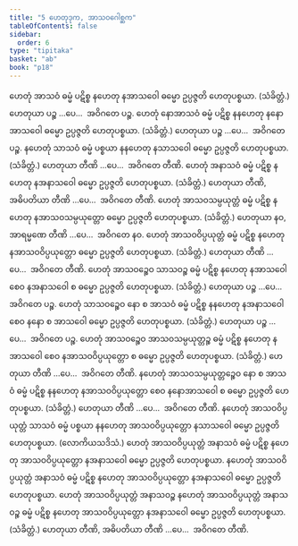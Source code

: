 ```yaml
---
title: "5 ဟေတုဒုက, အာသဝဂေါစ္ဆက"
tableOfContents: false
sidebar:
  order: 6
type: "tipitaka"
basket: "ab"
book: "p18"
---
```



<DynamicBreadcrumb />

<Division number="15" book="p18" e="ch" v="40" p="310">

<Paragraph number="39" book="p18">
ဟေတုံ အာသဝံ ဓမ္မံ ပဋိစ္စ နဟေတု နအာသဝေါ ဓမ္မော ဥပ္ပဇ္ဇတိ ဟေတုပစ္စယာ. (သံခိတ္တံ.) ဟေတုယာ ပဉ္စ …ပေ…  အဝိဂတေ ပဉ္စ.
</Paragraph>

<Paragraph number="40" book="p18">
ဟေတုံ နောအာသဝံ ဓမ္မံ ပဋိစ္စ နနဟေတု နနောအာသဝေါ ဓမ္မော ဥပ္ပဇ္ဇတိ ဟေတုပစ္စယာ. (သံခိတ္တံ.) ဟေတုယာ ပဉ္စ …ပေ…  အဝိဂတေ ပဉ္စ.
</Paragraph>

</Division>
<Division number="16" book="p18" e="ch" v="40" p="310">

<Paragraph number="41" book="p18">
နဟေတုံ သာသဝံ ဓမ္မံ ပစ္စယာ နနဟေတု နသာသဝေါ ဓမ္မော ဥပ္ပဇ္ဇတိ ဟေတုပစ္စယာ. (သံခိတ္တံ.) ဟေတုယာ တီဏိ …ပေ…  အဝိဂတေ တီဏိ.
</Paragraph>

<Paragraph number="42" book="p18">
ဟေတုံ အနာသဝံ ဓမ္မံ ပဋိစ္စ နဟေတု နအနာသဝေါ ဓမ္မော ဥပ္ပဇ္ဇတိ ဟေတုပစ္စယာ. (သံခိတ္တံ.) ဟေတုယာ တီဏိ, အဓိပတိယာ တီဏိ …ပေ…  အဝိဂတေ တီဏိ.
</Paragraph>

</Division>
<Division number="17" book="p18" e="ch" v="40" p="310">

<Paragraph number="43" book="p18">
ဟေတုံ အာသဝသမ္ပယုတ္တံ ဓမ္မံ ပဋိစ္စ နဟေတု နအာသဝသမ္ပယုတ္တော ဓမ္မော ဥပ္ပဇ္ဇတိ ဟေတုပစ္စယာ. (သံခိတ္တံ.) ဟေတုယာ နဝ, အာရမ္မဏေ တီဏိ …ပေ…  အဝိဂတေ နဝ.
</Paragraph>

<Paragraph number="44" book="p18">
ဟေတုံ အာသဝဝိပ္ပယုတ္တံ ဓမ္မံ ပဋိစ္စ နဟေတု နအာသဝဝိပ္ပယုတ္တော ဓမ္မော ဥပ္ပဇ္ဇတိ ဟေတုပစ္စယာ. (သံခိတ္တံ.) ဟေတုယာ တီဏိ …ပေ…  အဝိဂတေ တီဏိ.
</Paragraph>

</Division>
<Division number="18" book="p18" e="ch" v="40" p="311">

<Paragraph number="45" book="p18">
ဟေတုံ အာသဝဉ္စေဝ သာသဝဉ္စ ဓမ္မံ ပဋိစ္စ နဟေတု နအာသဝေါ စေဝ နအနာသဝေါ စ ဓမ္မော ဥပ္ပဇ္ဇတိ ဟေတုပစ္စယာ. (သံခိတ္တံ.) ဟေတုယာ ပဉ္စ …ပေ…  အဝိဂတေ ပဉ္စ.
</Paragraph>

<Paragraph number="46" book="p18">
ဟေတုံ သာသဝဉ္စေဝ နော စ အာသဝံ ဓမ္မံ ပဋိစ္စ နနဟေတု နအနာသဝေါ စေဝ နနော စ အာသဝေါ ဓမ္မော ဥပ္ပဇ္ဇတိ ဟေတုပစ္စယာ. (သံခိတ္တံ.) ဟေတုယာ ပဉ္စ …ပေ…  အဝိဂတေ ပဉ္စ.
</Paragraph>

</Division>
<Division number="19" book="p18" e="ch" v="40" p="311">

<Paragraph number="47" book="p18">
ဟေတုံ အာသဝဉ္စေဝ အာသဝသမ္ပယုတ္တဉ္စ ဓမ္မံ ပဋိစ္စ နဟေတု နအာသဝေါ စေဝ နအာသဝဝိပ္ပယုတ္တော စ ဓမ္မော ဥပ္ပဇ္ဇတိ ဟေတုပစ္စယာ. (သံခိတ္တံ.) ဟေတုယာ တီဏိ …ပေ…  အဝိဂတေ တီဏိ.
</Paragraph>

<Paragraph number="48" book="p18">
နဟေတုံ အာသဝသမ္ပယုတ္တဉ္စေဝ နော စ အာသဝံ ဓမ္မံ ပဋိစ္စ နနဟေတု နအာသဝဝိပ္ပယုတ္တော စေဝ နနောအာသဝေါ စ ဓမ္မော ဥပ္ပဇ္ဇတိ ဟေတုပစ္စယာ. (သံခိတ္တံ.) ဟေတုယာ တီဏိ …ပေ…  အဝိဂတေ တီဏိ.
</Paragraph>

</Division>
<Division number="20" book="p18" e="ch" v="40" p="311">

<Paragraph number="49" book="p18">
နဟေတုံ အာသဝဝိပ္ပယုတ္တံ သာသဝံ ဓမ္မံ ပစ္စယာ နနဟေတု အာသဝဝိပ္ပယုတ္တော နသာသဝေါ ဓမ္မော ဥပ္ပဇ္ဇတိ ဟေတုပစ္စယာ. (လောကိယသဒိသံ.)
</Paragraph>

<Paragraph number="50" book="p18">
ဟေတုံ အာသဝဝိပ္ပယုတ္တံ အနာသဝံ ဓမ္မံ ပဋိစ္စ နဟေတု အာသဝဝိပ္ပယုတ္တော နအနာသဝေါ ဓမ္မော ဥပ္ပဇ္ဇတိ ဟေတုပစ္စယာ. နဟေတုံ အာသဝဝိပ္ပယုတ္တံ အနာသဝံ ဓမ္မံ ပဋိစ္စ နဟေတု အာသဝဝိပ္ပယုတ္တော နအနာသဝေါ ဓမ္မော ဥပ္ပဇ္ဇတိ ဟေတုပစ္စယာ. ဟေတုံ အာသဝဝိပ္ပယုတ္တံ အနာသဝဉ္စ နဟေတုံ အာသဝဝိပ္ပယုတ္တံ အနာသဝဉ္စ ဓမ္မံ ပဋိစ္စ နဟေတု အာသဝဝိပ္ပယုတ္တော နအနာသဝေါ ဓမ္မော ဥပ္ပဇ္ဇတိ ဟေတုပစ္စယာ. (သံခိတ္တံ.)
</Paragraph>

<Paragraph number="51" book="p18">
ဟေတုယာ တီဏိ, အဓိပတိယာ တီဏိ …ပေ…  အဝိဂတေ တီဏိ.
</Paragraph>
</Division>